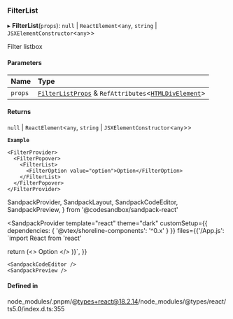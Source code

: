 ### FilterList

▸ **FilterList**(`props`): `null` \| `ReactElement`\<`any`, `string` \| `JSXElementConstructor`\<`any`\>\>

Filter listbox

#### Parameters

| Name    | Type                                                                                                                                               |
| :------ | :------------------------------------------------------------------------------------------------------------------------------------------------- |
| `props` | [`FilterListProps`](modules.md#filterlistprops) & `RefAttributes`\<[`HTMLDivElement`](https://developer.mozilla.org/docs/Web/API/HTMLDivElement)\> |

#### Returns

`null` \| `ReactElement`\<`any`, `string` \| `JSXElementConstructor`\<`any`\>\>

**`Example`**

```tsx copy showLineNumbers filename="example.tsx"
<FilterProvider>
  <FilterPopover>
    <FilterList>
      <FilterOption value="option">Option</FilterOption>
    </FilterList>
  </FilterPopover>
</FilterProvider>
```

SandpackProvider,
SandpackLayout,
SandpackCodeEditor,
SandpackPreview,
} from '@codesandbox/sandpack-react'

<SandpackProvider
template="react"
theme="dark"
customSetup={{ dependencies: { '@vtex/shoreline-components': '^0.x' } }}
files={{'/App.js': `import React from 'react'

return (<>
<FilterProvider>
<FilterPopover>
<FilterList>
<FilterOption value="option">Option</FilterOption>
</FilterList>
</FilterPopover>
</FilterProvider>
</>
)}`,
}}

>   <SandpackLayout>

    <SandpackCodeEditor />
    <SandpackPreview />

  </SandpackLayout>
</SandpackProvider>

#### Defined in

node_modules/.pnpm/@types+react@18.2.14/node_modules/@types/react/ts5.0/index.d.ts:355
